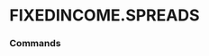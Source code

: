 # FIXEDINCOME.SPREADS


### Commands
<ul className='grid grid-cols-1 md:grid-cols-2 lg:grid-cols-3 xl:grid-cols-4 gap-4 -ml-6'>
<ReferenceCard
    title="TREASURY_EFFR"
    description="Select Treasury Bill. Get Selected Treasury Bill Minus Federal Funds Rate. Constant maturity is..."
    url="spreads/treasury_effr"
    command
/><ReferenceCard
    title="TMC_EFFR"
    description="Select Treasury Constant Maturity. Get data for Selected Treasury Constant Maturity Minus Federal..."
    url="spreads/tmc_effr"
    command
/><ReferenceCard
    title="TMC"
    description="Treasury Constant Maturity. Get data for 10-Year Treasury Constant Maturity Minus Selected..."
    url="spreads/tmc"
    command
/>
</ul>

